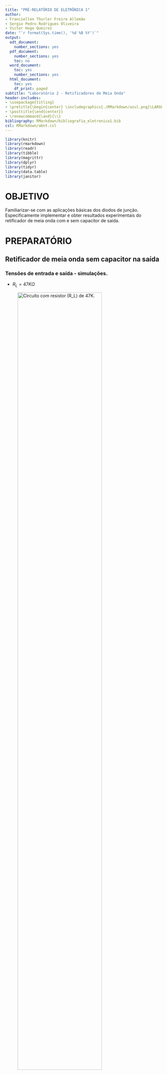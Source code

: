 ```yaml
---
title: "PRÉ-RELATÓRIO DE ELETRÔNICA 1"
author:
- Franciellen Thurler Freire Allemão
- Sergio Pedro Rodrigues Oliveira
- Victor Hugo Queiroz
date: "`r format(Sys.time(), '%d %B %Y')`"
output:
  odt_document:
    number_sections: yes
  pdf_document:
    number_sections: yes
    toc: no
  word_document:
    toc: yes
    number_sections: yes
  html_document:
    toc: yes
    df_print: paged
subtitle: "Laboratório 2 - Retificadores de Meia Onda"
header-includes:
- \usepackage{titling}
- \pretitle{\begin{center} \includegraphics{./RMarkdown/azul.png}\LARGE\\}
- \posttitle{\end{center}}
- \renewcommand{\and}{\\}
bibliography: RMarkdown/bibliografia_eletronica1.bib
csl: RMarkdown/abnt.csl
---
```


\thispagestyle{empty}

\newpage
\pagenumbering{roman}

```{=latex}
\setcounter{tocdepth}{4}
\renewcommand{\contentsname}{SUMÁRIO}
\tableofcontents
```

\newpage

```{=latex}
\setcounter{tocdepth}{4}
\renewcommand{\listfigurename}{LISTA DE FIGURAS}
\listoffigures
```

\newpage

```{=latex}
\setcounter{tocdepth}{4}
\renewcommand{\listtablename}{LISTA DE TABELAS}
\listoftables
```

```r
library(knitr)
library(rmarkdown)
library(readr)
library(tibble)
library(magrittr)
library(dplyr)
library(tidyr)
library(data.table)
library(janitor)
```

\newpage

# OBJETIVO

Familiarizar-se com as aplicações básicas dos diodos de junção. Especificamente implementar e obter resultados experimentais do retificador de meia onda com e sem capacitor de saída.\

\pagenumbering{arabic}
\newpage

# PREPARATÓRIO

## Retificador de meia onda sem capacitor na saída
### Tensões de entrada e saída - simulações.\

- $R_L = 47K\Omega$\

![Circuito com resistor ($R_L$) de $47K$.](./Simulacoes/2_a-circuito-47k.png){width=80%}


![Gráfico da tensão de entrada e saída do circuito com resistor ($R_L$) de $47K$.](./Simulacoes/2_a-grafico-tensao-47k.png){width=80%}


\newpage

- $R_L = 4.7K\Omega$\

![Circuito com resistor ($R_L$) de $4.7K$.](./Simulacoes/2_a-circuito-4_7k.png){width=80%}


![Gráfico da tensão de entrada e saída do circuito com resistor ($R_L$) de $4.7K$.](./Simulacoes/2_a-grafico-tensao-4_7k.png){width=80%}


\newpage

### Cálculo da tensão média ($V_{Méd}$) na saída

\begin{equation}
  V_{Méd} = (V_M - V_K) \cdot (0,318)
\end{equation}

\begin{equation}
  V_{Méd} = (21,21 - 0,70) \cdot (0,318)
\end{equation}

\begin{equation}
  V_{Méd} = 6,52V
\end{equation}

### Cálculo da potência média ($P_{Méd}$) que a resistência da saída deverá dissipar nos casos
  1. $R_L = 4.7k\Omega$\
  2. $R_L = 47k\Omega$\
- Fórmula da potência média:\

\begin{equation}
  P_{Méd} = \frac{(V_m - V_k)^2} {2 \cdot R}
\end{equation}

Para os cálculos foi usado $V_k \thickapprox 0.7V$.\

Logo,\
```r
#data.frame
valor_res <- c(4.70,47.00)
pot_med <- c(44.70,4.47)
dt_pot_med <- data.frame(valor_res,pot_med)

#Tabela
kable(dt_pot_med,
      digits = 2,
      col.names = c("Resistências(K Ohm)", "Potência média (mW)"), 
      align = "cc", 
      caption = "Valor da potência média para cada resistência.")
```

### A tensão de pico inversa (PIV) suportada pelo diodo 1N4148 (indicada pelo fabricante)

A tensão de pico inversa do diodo (PIV ou PRV - Peak Reverse Voltage) é de grande importância nos projetos de retificação. Esta é a tensão máxima nominal do diodo que não deve ser ultrapassada na região de polarização reversa.\

Segundo o fabricante (Anexo) a tensão de pico inversa (PIV ou PRV) do diodo 1N4148 é de $100V$.\

\newpage

## Retificador de meia onda com capacitor na saída

### Pesquisa da tensão de pico-a-pico da ondulação (*Ripple*)
- Pesquisar como aproximar e calcular o valor de tensão pico-a-pico da ondulação (*Ripple*), em função de três variáveis:\
  - Tensão de pico de entrada ($V_m$);\
  - Resistência de saída($R_L$);\
  - Capacitor de saída($C_L$).\

- Foi encontrado a equação 5, que satisfaz a pesquisa proposta:\

\begin{equation}
  V_{rpp} = \frac{V_m}{f \cdot C_L \cdot R_L}
\end{equation}

### Cálculo do valor númerico da ondulação de pico-a-pico, nos casos $R_L = 4.7k\Omega$ e $R_L = 47k\Omega$ e comparação com os valores simulados no *LTSpice*

Para resolver a equação 5, foi necessário calcular a tensão de pico (equação 6) e usar os dados fornecidos pelo experimento.\
A tabela 2 apresenta os valores da tensão de ondulação mínima e máxima, obtidos através da simulação.\
Os resultados da aplicação da equação 5 estão apresentados na tabela 3.\

- Cálculo da tensão de pico:\
\begin{equation}
  V_m = V_{rms} \cdot \sqrt{2}
\end{equation}

\begin{equation}
  V_m = 21.21 V
\end{equation}

- Dados fornecidos pelo experimento:\
$f = 60 H_Z$;\
$C_L = 4.7\mu F$.\

\newpage

- tensão de ondulação mínima e máxima:\
```r
#data.frame
valor_res <- c(4.7,47)
v_min <- c(11.05,19.24)
v_max <- c(20.53,20.60)
tb_val_sim <- data.frame(valor_res,v_min,v_max)

#Tabela
kable(tb_val_sim,
      col.names = c("Resistências (k Ohm)", "Tensão mínima (V)", "Tensão máxima (V)"),
      align = "ccc",
      caption = "Valores da tensão de ondulação encontradas pela simulação no *LTSpice*.")
```

- Tensão de pico-a-pico da ondulação (teórico e simulado):\

```r
#data.frame
valor_res <- c(4.7,47)
teorico_vrpp <- c(16,1.6)
simul_vrpp <- c(9.48,1.36)
dt_teo_sim_vrpp <- data.frame(valor_res,teorico_vrpp,simul_vrpp)

#Tabela
kable(dt_teo_sim_vrpp,
      digits = 2,
      col.names = c("Resistências (k Ohm)", "Vrpp Teórico (V)", "Vrpp Simulado (V)"), 
      align = "ccc", 
      caption = "Comparando valores teóricos de Vrpp com valores encontados na simulação do *LTSpice* para o Vrpp.")
```

\newpage
### Simulações do LTSpice
- $R_L = 4.7K\Omega$



![Circuito retificador de meia onda com $R_L = 4.7K$ e com capacitor de saída.](~/Programacao/eletronica_1/Lab_2/Simulacoes/2_b-circuito_cap-4_7k.png){width=80%}


![Simulação no *LTSpice* das tensões de entrada e saída do retificador de meia onda com $R_L = 4.7K$ e com capacitor de saída.](~/Programacao/eletronica_1/Lab_2/Simulacoes/2_b-grafico_cap-tensao-4_7k.png){width=80%}


\newpage
- $R_L = 47K\Omega$


![Circuito retificador de meia onda com $R_L = 47K$ e com capacitor de saída.](~/Programacao/eletronica_1/Lab_2/Simulacoes/2_b-circuito_cap-47k.png){width=80%}


![Simulação no *LTSpice* das tensões de entrada e saída do retificador de meia onda com $R_L = 47K$ e com capacitor de saída.](~/Programacao/eletronica_1/Lab_2/Simulacoes/2_b-grafico_cap-tensao-47k.png){width=80%}


\newpage

# BIBLIOGRAFIA